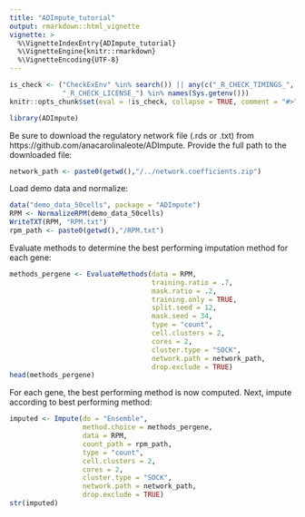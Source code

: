```yaml
---
title: "ADImpute_tutorial"
output: rmarkdown::html_vignette
vignette: >
  %\VignetteIndexEntry{ADImpute_tutorial}
  %\VignetteEngine{knitr::rmarkdown}
  %\VignetteEncoding{UTF-8}
---
```


```r
is_check <- ("CheckExEnv" %in% search()) || any(c("_R_CHECK_TIMINGS_",
             "_R_CHECK_LICENSE_") %in% names(Sys.getenv()))
knitr::opts_chunk$set(eval = !is_check, collapse = TRUE, comment = "#>")
```

```r
library(ADImpute)
```

Be sure to download the regulatory network file (.rds or .txt) from https://github.com/anacarolinaleote/ADImpute. Provide the full path to the downloaded file:
```r
network_path <- paste0(getwd(),"/../network.coefficients.zip")
```

Load demo data and normalize:
```r
data("demo_data_50cells", package = "ADImpute")
RPM <- NormalizeRPM(demo_data_50cells)
WriteTXT(RPM, "RPM.txt")
rpm_path <- paste0(getwd(),"/RPM.txt")
```

Evaluate methods to determine the best performing imputation method for each gene:
```r
methods_pergene <- EvaluateMethods(data = RPM,
                                   training.ratio = .7,
                                   mask.ratio = .2,
                                   training.only = TRUE,
                                   split.seed = 12,
                                   mask.seed = 34,
                                   type = "count",
                                   cell.clusters = 2,
                                   cores = 2,
                                   cluster.type = "SOCK",
                                   network.path = network_path,
                                   drop.exclude = TRUE)
head(methods_pergene)
```

For each gene, the best performing method is now computed. Next, impute according to best performing method:
```r
imputed <- Impute(do = "Ensemble",
                  method.choice = methods_pergene,
                  data = RPM,
                  count_path = rpm_path,
                  type = "count",
                  cell.clusters = 2,
                  cores = 2,
                  cluster.type = "SOCK",
                  network.path = network_path,
                  drop.exclude = TRUE)
str(imputed)
```

